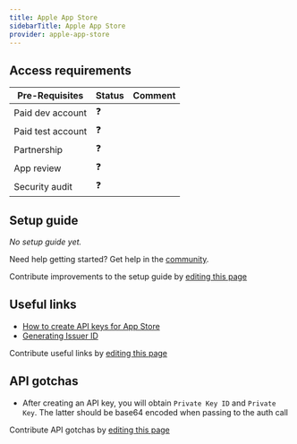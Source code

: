 ```yaml
---
title: Apple App Store
sidebarTitle: Apple App Store
provider: apple-app-store
---
```




<Overview />
<PreBuiltTooling />
<PreBuiltUseCases />

## Access requirements
| Pre-Requisites | Status | Comment|
| - | - | - |
| Paid dev account | ❓ |  |
| Paid test account | ❓ |  |
| Partnership | ❓ | |
| App review | ❓ |  |
| Security audit | ❓ | |


## Setup guide

_No setup guide yet._

<Tip>Need help getting started? Get help in the [community](https://nango.dev/slack).</Tip>

<Note>Contribute improvements to the setup guide by [editing this page](https://github.com/nangohq/nango/tree/master/docs-v2/integrations/all/apple-app-store.mdx)</Note>


## Useful links

-   [How to create API keys for App Store](https://developer.apple.com/documentation/appstoreconnectapi/creating_api_keys_for_app_store_connect_api)
-   [Generating Issuer ID](https://developer.apple.com/documentation/appstoreconnectapi/generating_tokens_for_api_requests#3028613)

<Note>Contribute useful links by [editing this page](https://github.com/nangohq/nango/tree/master/docs-v2/integrations/all/apple-app-store.mdx)</Note>

## API gotchas
-   After creating an API key, you will obtain `Private Key ID` and `Private Key`. The latter should be base64 encoded when passing to the auth call

<Note>Contribute API gotchas by [editing this page](https://github.com/nangohq/nango/tree/master/docs-v2/integrations/all/apple-app-store.mdx)</Note>
